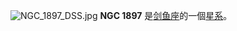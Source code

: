 {{NGCInfoBox|NGCID=NGC 1897|發現者=約翰·弗里德里希·威廉·赫歇爾|發現日期=1835年1月31日|其他編號=ESO 56-SC92|曆元=J2000.0|赤經=5時17分32.4秒
|赤緯=-67°26'56"|星座=剑鱼座|星體=星系|星等=13.5|表面亮度=|藍等=13.9}}
[[File:NGC_1897_DSS.jpg|thumb]]
'''NGC 1897''' 是[[剑鱼座|剑鱼座]]的一個[[星系|星系]]。

{{NGCReference|1897}}
{{Catalogs|NGC=1897}}